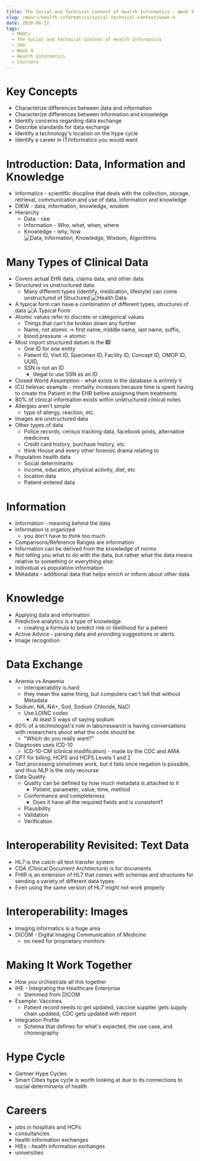 ```yaml
---
title: The Social and Technical Context of Health Informatics - Week 4
slug: /moocs/health-informatics/social-technical-context/week-4
date: 2020-06-22
tags:
  - MOOCs
  - The Social and Technical Context of Health Informatics
  - JHU
  - Week 4
  - Health Informatics
  - Coursera
---
```

# Key Concepts
* Characterize differences between data and information
* Characterize differences between information and knowledge
* Identify concerns regarding data exchange
* Describe standards for data exchange
* Identify a technology's location on the hype cycle
* Identify a career in IT/informatics you would want
# Introduction: Data, Information and Knowledge
* Informatics - scientific discpline that deals with the collection, storage, retrieval, communication and use of data, information and knowledge
* DIKW - data, information, knowledge, wisdom
* Hierarchy
  * Data - raw
  * Information - Who, what, when, where
  * Knowledge - why, how
![Data, Information, Knowledge, Wisdom, Algorithms](./dikwa.png)
# Many Types of Clinical Data
* Covers actual EHR data, claims data, and other data
* Structured vs unstructured data
  * Many different types (identify, medication, lifestyle) can come unstructured of Structured
![Health Data](./health-data.png)
* A typical form can have a combination of different types, structures of data
![A Typical Form](./form.png)
* Atomic values refer to discrete or categorical values
  * Things that can't be broken down any further
  * Name, not atomic -> first name, middle name, last name, suffix,
  * blood pressure -> atomic
* Most import structured datum is the **ID**
  * One ID for one entity
  * Patient ID, Visit ID, Specimen ID, Facility ID, Concept ID, OMOP ID, UUID,
  * SSN is not an ID
    * Illegal to use SSN as an ID
* Closed World Assumption - what exists in the database is entirely it
* ICU helevac example - mortality increases because time is spent having to create the Patient in the EHR before assigning them treatments
* 80% of clinical information exists within unstructured clinical notes
* Allergies aren't simple
  * type of allergy, reaction, etc.
* Images are unstructured data
* Other types of data
  * Police records, census tracking data, facebook posts, alternative medicines
  * Credit card history, purchase history, etc.
  * think House and every other forensic drama relating to 
* Population health data
  * Social determinants
  * income, education, physical activity, diet, etc
  * location data
  * Patient-entered data
# Information
* Information - meaning behind the data
* Information is organized
  * you don't have to think too much
* Comparisons/Reference Ranges are information
* Information can be derived from the knowledge of norms
* Not telling you what to do with the data, but rather what the data means relative to something or everything else
* Individual vs population information
* Metadata - additional data that helps enrich or inform about other data
# Knowledge
* Applying data and information
* Predictive analytics is a type of knowledge
  * creating a formula to predict risk or likelihood for a patient
* Active Advice - parsing data and providing suggestions or alerts
* Image recognition
# Data Exchange
* Anemia vs Anaemia
  * interoperability is hard
  * they mean the same thing, but computers can't tell that without Metadata
* Sodium, NA, NA+, Sod, Sodium Chloride, NaCl
  * Use LOINC codes
    * At least 5 ways of saying sodium
* 80% of a technologist's role in labs/research is having conversations with researchers about what the code should be
  * "Which do you really want?"
* Diagnoses uses ICD-10
  * ICD-10-CM (clinical modification) - made by the CDC and AMA
* CPT for billing, HCPS and HCPS Levels 1 and 2
* Text processing sometimes work, but it fails once negation is possible, and thus NLP is the only recourse
* Data Quality
  * Quality can be defined by how much metadata is attached to it
    * Patient, parameter, value, time, method
  * Conformance and completeness
    * Does it have all the required fields and is consistent?
  * Plausibility
  * Validation
  * Verification
# Interoperability Revisited: Text Data
* HL7 is the catch-all text transfer system
* CDA (Clinical Document Architecture) is for documents
* FHIR is an extension of HL7 that comes with schemas and structures for sending a variety of different data types
* Even using the same version of HL7 might not work properly
# Interoperability: Images
* Imaging informatics is a huge area
* DICOM - Digital Imaging Communication of Medicine
  * no need for proprietary monitors
# Making It Work Together
* How you orchestrate all this together
* IHE - Integrating the Healthcare Enterprise
  * Stemmed from DICOM
* Example: Vaccines
  * Patient record needs to get updated, vaccine supplier gets supply chain updated, CDC gets updated with report
* Integration Profile
  * Schema that defines for what's expected, the use case, and choreography
# Hype Cycle
* Gartner Hype Cycles
* Smart Cities hype cycle is worth looking at due to its connections to social determinants of health
# Careers
* jobs in hospitals and HCPs
* consultancies
* health information exchanges
* HIEs - health information exchanges
* universities